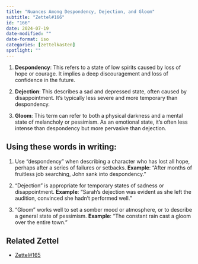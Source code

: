 ```yaml
---
title: "Nuances Among Despondency, Dejection, and Gloom"
subtitle: "Zettel#166"
id: "166"
date: 2024-07-19
date-modified: ""
date-format: iso
categories: [zettelkasten]
spotlight: ""
---
```

1. **Despondency**: This refers to a state of low spirits caused by loss of hope or courage. It implies a deep discouragement and loss of confidence in the future.

2. **Dejection**: This describes a sad and depressed state, often caused by disappointment. It's typically less severe and more temporary than despondency.

3. **Gloom**: This term can refer to both a physical darkness and a mental state of melancholy or pessimism. As an emotional state, it's often less intense than despondency but more pervasive than dejection.

## Using these words in writing:

1. Use "despondency" when describing a character who has lost all hope, perhaps after a series of failures or setbacks.
    **Example**: "After months of fruitless job searching, John sank into despondency."

2. "Dejection" is appropriate for temporary states of sadness or disappointment.
    **Example**: "Sarah's dejection was evident as she left the audition, convinced she hadn't performed well."

3. "Gloom" works well to set a somber mood or atmosphere, or to describe a general state of pessimism.
    **Example**: "The constant rain cast a gloom over the entire town."

## Related Zettel

* [Zettel#165](/zettel/165/)
